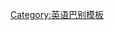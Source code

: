 {{userbox-level
| level    = 2
| id       = [[蘇格蘭英語|en-<br>sco]]
| id-s     = 12
| info     = This user is an '''[[:Category:User en-sco|intermediate]]''' speaker of '''[[:Category:User en-sco|Scottish English]]'''.
| usercategory  = En-sco 使用者
| nocat = {{{nocat|}}}
}}<noinclude>
[[Category:英语巴别模板]]

</noinclude>